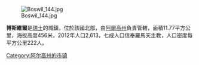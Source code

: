 [[Image:Boswil_144.jpg|right]]

'''博斯維爾'''是[[瑞士|瑞士]]的城鎮，位於該國北部，由[[阿爾高州|阿爾高州]]負責管轄，面積11.77平方公里，海拔高度456米，2012年人口2,613，七成人口信奉羅馬天主教，人口密度每平方公里222人。

{{Switzerland-geo-stub}}
[[Category:阿尔高州的市镇|Category:阿尔高州的市镇]]